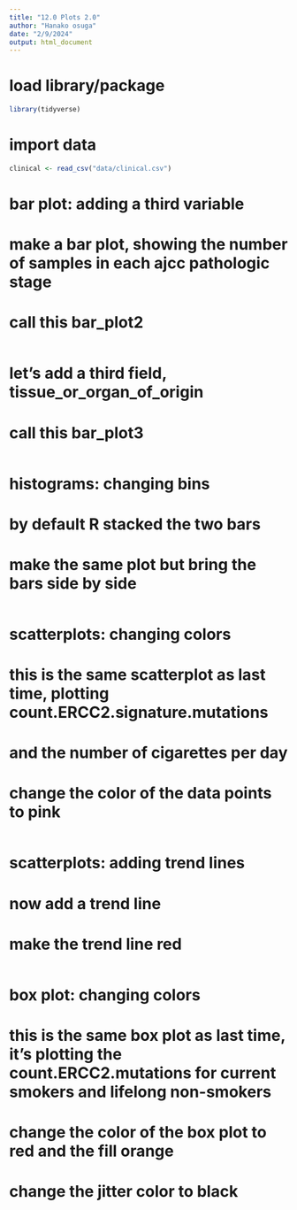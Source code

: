 ```yaml
---
title: "12.0 Plots 2.0"
author: "Hanako osuga"
date: "2/9/2024"
output: html_document
---
```


# load library/package
```r
library(tidyverse)
```

# import data
```r
clinical <- read_csv("data/clinical.csv")
```

# bar plot: adding a third variable
# make a bar plot, showing the number of samples in each ajcc pathologic stage
# call this bar_plot2
```r



```
# let's add a third field, tissue_or_organ_of_origin 
# call this bar_plot3
```r


```


# histograms: changing bins 
# by default R stacked the two bars
# make the same plot but bring the bars side by side
```r


```

# scatterplots: changing colors
# this is the same scatterplot as last time, plotting count.ERCC2.signature.mutations
# and the number of cigarettes per day

# change the color of the data points to pink 
```r



```

# scatterplots: adding trend lines
# now add a trend line
# make the trend line red
```r


```


# box plot: changing colors 
# this is the same box plot as last time, it's plotting the count.ERCC2.mutations for current smokers and lifelong non-smokers
# change the color of the box plot to red and the fill orange
# change the jitter color to black 
```r



```
